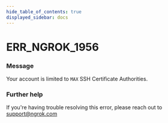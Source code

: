 ```yaml
---
hide_table_of_contents: true
displayed_sidebar: docs
---
```



# ERR_NGROK_1956

### Message

Your account is limited to `MAX` SSH Certificate Authorities.

<ErrorDetails error="err_ngrok_1956" />

### Further help

If you're having trouble resolving this error, please reach out to [support@ngrok.com](mailto:support@ngrok.com?subject=Help%20with%20ERR_NGROK_1956)
